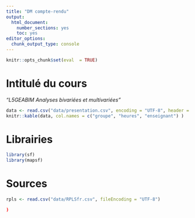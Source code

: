 ```yaml
---
title: "DM compte-rendu"
output:
  html_document:
    number_sections: yes
    toc: yes
editor_options:
  chunk_output_type: console
---
```


```r
knitr::opts_chunk$set(eval  = TRUE)
``` 


# Intitulé du cours

*"L5GEABIM Analyses bivariées et multivariées"*

```r
data <- read.csv("data/presentation.csv", encoding = "UTF-8", header = F)
knitr::kable(data, col.names = c("groupe", "heures", "enseignant") )
```


# Librairies

```r
library(sf)
library(mapsf)
```

# Sources



```r
rpls <- read.csv("data/RPLSfr.csv", fileEncoding = "UTF-8")
```


```r
)
```

